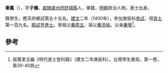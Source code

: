 '''秦鳳'''（{{bd|1374年||？}}），字'''子儀'''，[[直隸|直隸]][[盧州府|盧州府]][[舒城縣|舒城縣]]人，軍籍，[[明朝|明朝]]政治人物。進士出身。

縣學生，應天府鄉試第五十五名。[[建文|建文]]二年（1400年），參加庚辰科[[會試|會試]]，得[[貢士|貢士]]第一百九名。[[殿試|殿試]]登[[進士|進士]]。曾祖父[[秦原五|秦原五]]、祖父[[秦添祐|秦添祐]]，父亲[[秦璧|秦璧]]<ref>屈萬里主編《明代進士登科錄》（建文二年庚辰科），台灣學生書局，第一卷，第30-40頁</ref>。

==參考==
{{reflist}}
{{明朝人物小作品}}
{{建文二年庚辰科殿試金榜}}
